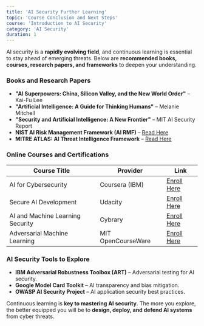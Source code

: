 ```yaml
---
title: 'AI Security Further Learning'
topic: 'Course Conclusion and Next Steps'
course: 'Introduction to AI Security'
category: 'AI Security'
duration: 1
---
```


AI security is a **rapidly evolving field**, and continuous learning is essential to stay ahead of emerging threats. Below are **recommended books, courses, research papers, and frameworks** to deepen your understanding.

### Books and Research Papers

- **"AI Superpowers: China, Silicon Valley, and the New World Order"** – Kai-Fu Lee
- **"Artificial Intelligence: A Guide for Thinking Humans"** – Melanie Mitchell
- **"Security and Artificial Intelligence: A New Frontier"** – MIT AI Security Report
- **NIST AI Risk Management Framework (AI RMF)** – [Read Here](https://www.nist.gov/itl/ai-risk-management-framework)
- **MITRE ATLAS: AI Threat Intelligence Framework** – [Read Here](https://atlas.mitre.org/)

### Online Courses and Certifications

| Course Title                     | Provider           | Link                                     |
| -------------------------------- | ------------------ | ---------------------------------------- |
| AI for Cybersecurity             | Coursera (IBM)     | [Enroll Here](https://www.coursera.org/) |
| Secure AI Development            | Udacity            | [Enroll Here](https://www.udacity.com/)  |
| AI and Machine Learning Security | Cybrary            | [Enroll Here](https://www.cybrary.it/)   |
| Adversarial Machine Learning     | MIT OpenCourseWare | [Enroll Here](https://ocw.mit.edu/)      |

### AI Security Tools to Explore

- **IBM Adversarial Robustness Toolbox (ART)** – Adversarial testing for AI security.
- **Google Model Card Toolkit** – AI transparency and bias mitigation.
- **OWASP AI Security Project** – AI application security best practices.

Continuous learning is **key to mastering AI security**. The more you explore, the better equipped you will be to **design, deploy, and defend AI systems** from cyber threats.

